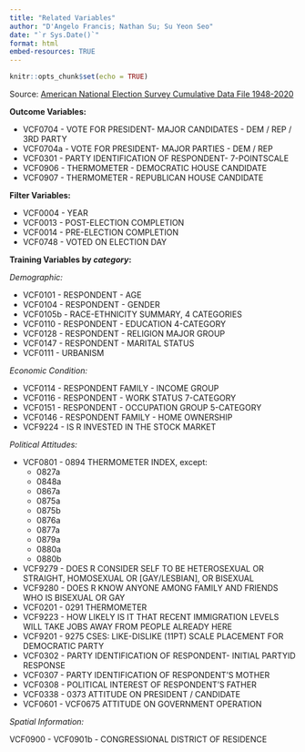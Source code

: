 ```yaml
---
title: "Related Variables"
author: "D'Angelo Francis; Nathan Su; Su Yeon Seo"
date: "`r Sys.Date()`"
format: html
embed-resources: TRUE
---
```


```r
knitr::opts_chunk$set(echo = TRUE)
```

Source: [American National Election Survey Cumulative Data File 1948-2020](https://electionstudies.org/wp-content/uploads/2022/09/anes_timeseries_cdf_codebook_var_20220916.pdf#page=4.76)

**Outcome Variables:**

- VCF0704 - VOTE FOR PRESIDENT- MAJOR CANDIDATES - DEM / REP / 3RD PARTY
- VCF0704a - VOTE FOR PRESIDENT- MAJOR PARTIES - DEM / REP
- VCF0301 - PARTY IDENTIFICATION OF RESPONDENT- 7-POINTSCALE
- VCF0906 - THERMOMETER - DEMOCRATIC HOUSE CANDIDATE
- VCF0907 - THERMOMETER - REPUBLICAN HOUSE CANDIDATE

**Filter Variables:** 

- VCF0004 - YEAR 
- VCF0013 - POST-ELECTION COMPLETION 
- VCF0014 - PRE-ELECTION COMPLETION 
- VCF0748 - VOTED ON ELECTION DAY

**Training Variables by *category*:** 

*Demographic:*

- VCF0101 - RESPONDENT - AGE
- VCF0104 - RESPONDENT - GENDER
- VCF0105b - RACE-ETHNICITY SUMMARY, 4 CATEGORIES
- VCF0110 - RESPONDENT - EDUCATION 4-CATEGORY
- VCF0128 - RESPONDENT - RELIGION MAJOR GROUP
- VCF0147 - RESPONDENT - MARITAL STATUS
- VCF0111 - URBANISM

*Economic Condition:*

- VCF0114 - RESPONDENT FAMILY - INCOME GROUP
- VCF0116 - RESPONDENT - WORK STATUS 7-CATEGORY
- VCF0151 - RESPONDENT - OCCUPATION GROUP 5-CATEGORY
- VCF0146 - RESPONDENT FAMILY - HOME OWNERSHIP
- VCF9224 - IS R INVESTED IN THE STOCK MARKET

*Political Attitudes:*

- VCF0801 - 0894 THERMOMETER INDEX, except:
  - 0827a 
  - 0848a 
  - 0867a 
  - 0875a 
  - 0875b 
  - 0876a 
  - 0877a 
  - 0879a 
  - 0880a 
  - 0880b

- VCF9279 - DOES R CONSIDER SELF TO BE HETEROSEXUAL OR STRAIGHT, HOMOSEXUAL OR [GAY/LESBIAN], OR BISEXUAL
- VCF9280 - DOES R KNOW ANYONE AMONG FAMILY AND FRIENDS WHO IS BISEXUAL OR GAY
- VCF0201 - 0291 THERMOMETER
- VCF9223 - HOW LIKELY IS IT THAT RECENT IMMIGRATION LEVELS WILL TAKE JOBS AWAY FROM PEOPLE ALREADY HERE
- VCF9201 - 9275 CSES: LIKE-DISLIKE (11PT) SCALE PLACEMENT FOR DEMOCRATIC PARTY
- VCF0302 - PARTY IDENTIFICATION OF RESPONDENT- INITIAL PARTYID RESPONSE
- VCF0307 - PARTY IDENTIFICATION OF RESPONDENT’S MOTHER
- VCF0308 - POLITICAL INTEREST OF RESPONDENT’S FATHER
- VCF0338 - 0373  ATTITUDE ON PRESIDENT / CANDIDATE
- VCF0601 - VCF0675 ATTITUDE ON GOVERNMENT OPERATION

*Spatial Information:*

VCF0900 - VCF0901b - CONGRESSIONAL DISTRICT OF RESIDENCE

